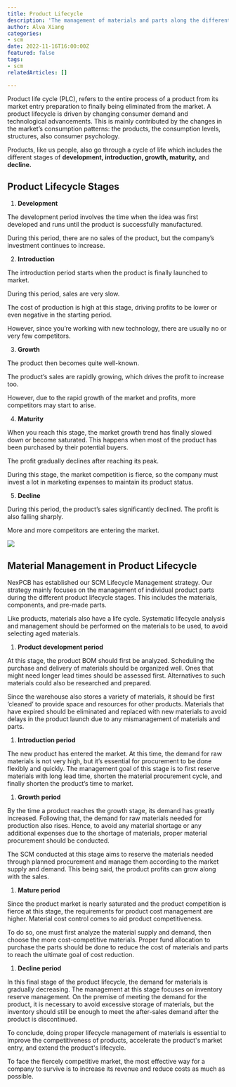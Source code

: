 ```yaml
---
title: Product Lifecycle
description: 'The management of materials and parts along the different product lifecycle. '
author: Alva Xiang
categories:
- scm
date: 2022-11-16T16:00:00Z
featured: false
tags:
- scm
relatedArticles: []

---
```

Product life cycle (PLC), refers to the entire process of a product from its market entry preparation to finally being eliminated from the market. A product lifecycle is driven by changing consumer demand and technological advancements. This is mainly contributed by the changes in the market’s consumption patterns: the products, the consumption levels, structures, also consumer psychology.

Products, like us people, also go through a cycle of life which includes the different stages of **development, introduction, growth, maturity,** and **decline.**

## Product Lifecycle Stages

1. **Development**

The development period involves the time when the idea was first developed and runs until the product is successfully manufactured.

During this period, there are no sales of the product, but the company’s investment continues to increase.

2. **Introduction**

The introduction period starts when the product is finally launched to market.

During this period, sales are very slow.

The cost of production is high at this stage, driving profits to be lower or even negative in the starting period.

However, since you’re working with new technology, there are usually no or very few competitors.

3. **Growth**

The product then becomes quite well-known.

The product’s sales are rapidly growing, which drives the profit to increase too.

However, due to the rapid growth of the market and profits, more competitors may start to arise.

4. **Maturity**

When you reach this stage, the market growth trend has finally slowed down or become saturated. This happens when most of the product has been purchased by their potential buyers.

The profit gradually declines after reaching its peak.

During this stage, the market competition is fierce, so the company must invest a lot in marketing expenses to maintain its product status.

5. **Decline**

During this period, the product’s sales significantly declined. The profit is also falling sharply.

More and more competitors are entering the market.

![](/uploads/product-lifecycle-logo.png)

## Material Management in Product Lifecycle

NexPCB has established our SCM Lifecycle Management strategy. Our strategy mainly focuses on the management of individual product parts during the different product lifecycle stages. This includes the materials, components, and pre-made parts.

Like products, materials also have a life cycle. Systematic lifecycle analysis and management should be performed on the materials to be used, to avoid selecting aged materials.

1. **Product development period**

At this stage, the product BOM should first be analyzed. Scheduling the purchase and delivery of materials should be organized well. Ones that might need longer lead times should be assessed first. Alternatives to such materials could also be researched and prepared.

Since the warehouse also stores a variety of materials, it should be first ‘cleaned’ to provide space and resources for other products. Materials that have expired should be eliminated and replaced with new materials to avoid delays in the product launch due to any mismanagement of materials and parts.

1. **Introduction period**

The new product has entered the market. At this time, the demand for raw materials is not very high, but it’s essential for procurement to be done flexibly and quickly. The management goal of this stage is to first reserve materials with long lead time, shorten the material procurement cycle, and finally shorten the product’s time to market.

1. **Growth period**

By the time a product reaches the growth stage, its demand has greatly increased. Following that, the demand for raw materials needed for production also rises. Hence, to avoid any material shortage or any additional expenses due to the shortage of materials, proper material procurement should be conducted.

The SCM conducted at this stage aims to reserve the materials needed through planned procurement and manage them according to the market supply and demand. This being said, the product profits can grow along with the sales.

1. **Mature period**

Since the product market is nearly saturated and the product competition is fierce at this stage, the requirements for product cost management are higher. Material cost control comes to aid product competitiveness.

To do so, one must first analyze the material supply and demand, then choose the more cost-competitive materials. Proper fund allocation to purchase the parts should be done to reduce the cost of materials and parts to reach the ultimate goal of cost reduction.

1. **Decline period**

In this final stage of the product lifecycle, the demand for materials is gradually decreasing. The management at this stage focuses on inventory reserve management. On the premise of meeting the demand for the product, it is necessary to avoid excessive storage of materials, but the inventory should still be enough to meet the after-sales demand after the product is discontinued.

To conclude, doing proper lifecycle management of materials is essential to improve the competitiveness of products, accelerate the product's market entry, and extend the product's lifecycle.

To face the fiercely competitive market, the most effective way for a company to survive is to increase its revenue and reduce costs as much as possible.